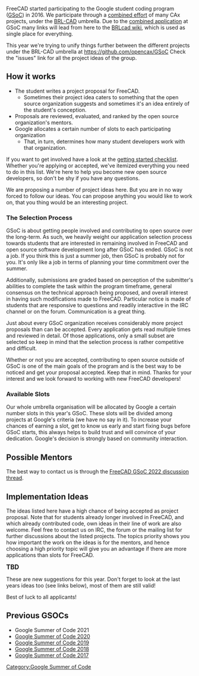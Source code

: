 FreeCAD started participating to the Google student coding program ([https://summerofcode.withgoogle.com/ GSoC]) in 2016. We participate through a [http://brlcad.org/w/index.php?title=Google_Summer_of_Code/Project_Ideas#FreeCAD_Projects combined effort] of many CAx projects, under the [https://brlcad.org BRL-CAD] umbrella. Due to the [http://brlcad.org/w/index.php?title=Google_Summer_of_Code/Project_Ideas#FreeCAD_Projects combined application] at GSoC many links will lead from here to the [http://brlcad.org/wiki/Google_Summer_of_Code BRLcad wiki], which is used as single place for everything.

This year we're trying to unify things further between the different projects under the BRL-CAD umbrella at https://github.com/opencax/GSoC Check the "issues" link for all the project ideas of the group.

== How it works ==

* The student writes a project proposal for FreeCAD.
** Sometimes their project idea caters to something that the open source organization suggests and sometimes it's an idea entirely of the student's conception.
* Proposals are reviewed, evaluated, and ranked by the open source organization's mentors.
* Google allocates a certain number of slots to each participating organization
** That, in turn, determines how many student developers work with that organization.

If you want to get involved have a look at the [http://brlcad.org/wiki/Summer_of_Code/Checklist getting started checklist]. Whether you're applying or accepted, we've itemized everything you need to do in this list. We're here to help you become new open source developers, so don't be shy if you have any questions.

We are proposing a number of project ideas here. But you are in no way forced to follow our ideas. You can propose anything you would like to work on, that you thing would be an interesting project.
<!--
There is a [https://forum.freecad.org/viewtopic.php?f=8&t=39384 GSOC 2020 discussion thread] on the FreeCAD forum, don't hesitate to post there if you have any question!
-->
=== The Selection Process ===

GSoC is about getting people involved and contributing to open source over the long-term. As such, we heavily weight our application selection process towards students that are interested in remaining involved in FreeCAD and open source software development long after GSoC has ended. GSoC is not a job. If you think this is just a summer job, then GSoC is probably not for you. It's only like a job in terms of planning your time commitment over the summer.

Additionally, submissions are graded based on perception of the submitter's abilities to complete the task within the program timeframe, general consensus on the technical approach being proposed, and overall interest in having such modifications made to FreeCAD. Particular notice is made of students that are responsive to questions and readily interactive in the IRC channel or on the forum. Communication is a great thing.

Just about every GSoC organization receives considerably more project proposals than can be accepted. Every application gets read multiple times and reviewed in detail. Of those applications, only a small subset are selected so keep in mind that the selection process is rather competitive and difficult.

Whether or not you are accepted, contributing to open source outside of GSoC is one of the main goals of the program and is the best way to be noticed and get your proposal accepted. Keep that in mind. Thanks for your interest and we look forward to working with new FreeCAD developers!

=== Available Slots ===

Our whole umbrella organisation will be allocated by Google a certain number slots in this year's GSoC. These slots will be divided among projects at Google's criteria (we have no say in it). To increase your chances of earning a slot, get to know us early and start fixing bugs before GSoC starts, this always helps to build trust and will convince of your dedication. Google's decision is strongly based on community interaction.

== Possible Mentors ==

<!--[https://forum.freecadweb.org/memberlist.php?mode=viewprofile&u=2069 Bernd], [http://forum.freecadweb.org/memberlist.php?mode=viewprofile&u=68  Yorik], [https://forum.freecadweb.org/memberlist.php?mode=viewprofile&u=9146 Amritpal], chrisb, Kunda1, kkremitzki, Joel_graff. -->The best way to contact us is through the [https://forum.freecad.org/viewtopic.php?f=8&t=65812 FreeCAD GSoC 2022 discussion thread].

== Implementation Ideas ==

The ideas listed here have a high chance of being accepted as project proposal. Note that for students already longer involved in FreeCAD, and which already contributed code, own ideas in their line of work are also welcome. Feel free to contact us on IRC, the forum or the mailing list for further discussions about the listed projects.
The topics priority shows you how important the work on the ideas is for the mentors, and hence choosing a high priority topic will give you an advantage if there are more applications than slots for FreeCAD.

<big>'''TBD'''</big>

<!--
{| class="wikitable"
! style="text-align:left;"| Topic
! Language
! Difficulty
! Priority
! Contact
|-

|[[FreeCAD-BRLCAD integration]]: Allow to open, edit and save BRL-CAD models in FreeCAD 
|C++
|High
|Medium
|[http://forum.freecadweb.org/memberlist.php?mode=viewprofile&u=68  Yorik], [https://forum.freecadweb.org/memberlist.php?mode=viewprofile&u=23847 Daniel Rossberg]

|-

|[[BCF support]]: Allow to open, view and edit [https://www.buildingsmart.org/bim-collaboration-format-explained/ BIM Collaboration Files (BCF)] files in FreeCAD 
|Python
|Medium
|Medium
|[http://forum.freecadweb.org/memberlist.php?mode=viewprofile&u=68  Yorik]

|-

|[[Upgrade the documentation system]]: Rework the documentation system so it supports multiple languages, and allows to switch between offline and online versions
|C++, Python
|Medium
|Medium
|[http://forum.freecadweb.org/memberlist.php?mode=viewprofile&u=68  Yorik]

|-

|[[Automate reinforcement process]]: [https://www.freecadweb.org/wiki/Automate_reinforcement_process Project details] 
|Python (PyQt5)
|Medium
|Medium
|[https://forum.freecadweb.org/memberlist.php?mode=viewprofile&u=9146  Amritpal Singh]

|-
|}
-->
These are new suggestions for this year. Don't forget to look at the last years ideas too (see links below), most of them are still valid!

Best of luck to all applicants!

== Previous GSOCs == 

* Google Summer of Code 2021
* [[Google Summer of Code 2020]]
* [[Google Summer of Code 2019]]
* [[Google Summer of Code 2018]]
* [[Google Summer of Code 2017]]

[[Category:Google Summer of Code]]
